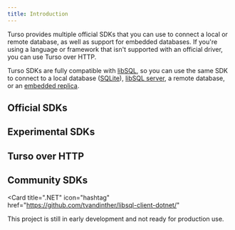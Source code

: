 ```yaml
---
title: Introduction
---
```


Turso provides multiple official SDKs that you can use to connect a local or remote database, as well as support for embedded databases. If you're using a language or framework that isn't supported with an official driver, you can use Turso over HTTP.

Turso SDKs are fully compatible with [libSQL](/libsql), so you can use the same SDK to connect to a local database ([SQLite](/local-development#sqlite)), [libSQL server](/local-development#libsql-server), a remote database, or an [embedded replica](/features/embedded-replicas).

## Official SDKs

<Snippet file="official-sdks.mdx" />

## Experimental SDKs

<Snippet file="experimental-sdks.mdx" />

## Turso over HTTP

<CardGroup cols={2}>

<Snippet file="http-sdk.mdx" />

</CardGroup>

## Community SDKs

<CardGroup cols={2}>

<Card
  title=".NET"
  icon="hashtag"
  href="https://github.com/tvandinther/libsql-client-dotnet/"
>
  This project is still in early development and not ready for production use.
</Card>

</CardGroup>
